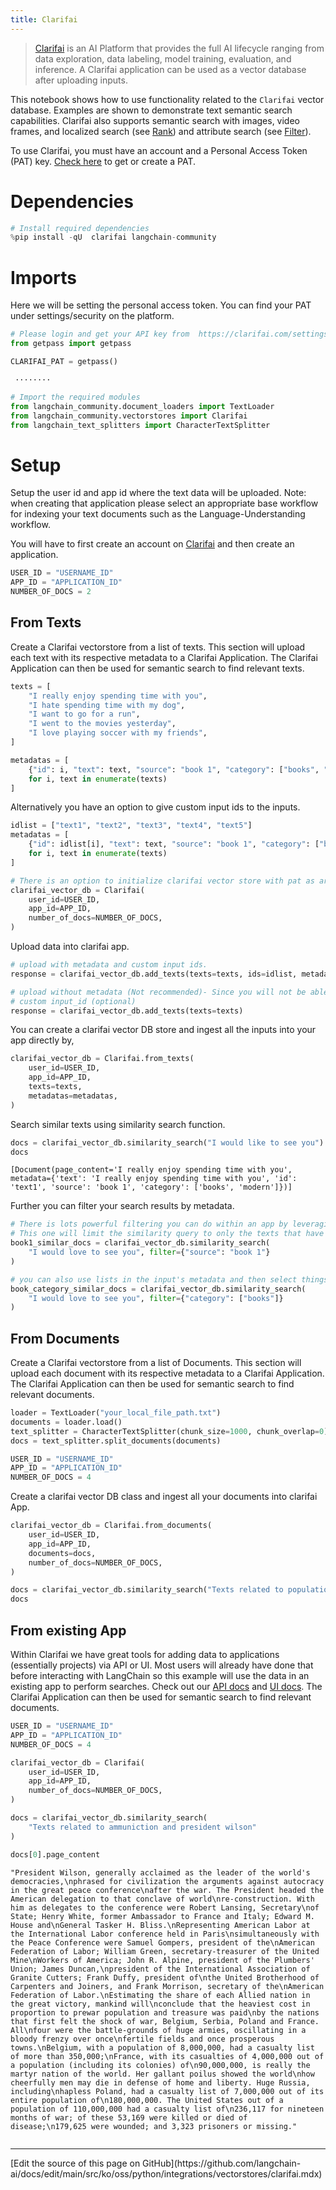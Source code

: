 ```yaml
---
title: Clarifai
---
```


>[Clarifai](https://www.clarifai.com/) is an AI Platform that provides the full AI lifecycle ranging from data exploration, data labeling, model training, evaluation, and inference. A Clarifai application can be used as a vector database after uploading inputs.

This notebook shows how to use functionality related to the `Clarifai` vector database. Examples are shown to demonstrate text semantic search capabilities. Clarifai also supports semantic search with images, video frames, and localized search (see [Rank](https://docs.clarifai.com/api-guide/search/rank)) and attribute search (see [Filter](https://docs.clarifai.com/api-guide/search/filter)).

To use Clarifai, you must have an account and a Personal Access Token (PAT) key.
[Check here](https://clarifai.com/settings/security) to get or create a PAT.

# Dependencies

```python
# Install required dependencies
%pip install -qU  clarifai langchain-community
```

# Imports

Here we will be setting the personal access token. You can find your PAT under settings/security on the platform.

```python
# Please login and get your API key from  https://clarifai.com/settings/security
from getpass import getpass

CLARIFAI_PAT = getpass()
```

```output
 ········
```

```python
# Import the required modules
from langchain_community.document_loaders import TextLoader
from langchain_community.vectorstores import Clarifai
from langchain_text_splitters import CharacterTextSplitter
```

# Setup

Setup the user id and app id where the text data will be uploaded. Note: when creating that application please select an appropriate base workflow for indexing your text documents such as the Language-Understanding workflow.

You will have to first create an account on [Clarifai](https://clarifai.com/login) and then create an application.

```python
USER_ID = "USERNAME_ID"
APP_ID = "APPLICATION_ID"
NUMBER_OF_DOCS = 2
```

## From Texts

Create a Clarifai vectorstore from a list of texts. This section will upload each text with its respective metadata to a Clarifai Application. The Clarifai Application can then be used for semantic search to find relevant texts.

```python
texts = [
    "I really enjoy spending time with you",
    "I hate spending time with my dog",
    "I want to go for a run",
    "I went to the movies yesterday",
    "I love playing soccer with my friends",
]

metadatas = [
    {"id": i, "text": text, "source": "book 1", "category": ["books", "modern"]}
    for i, text in enumerate(texts)
]
```

Alternatively you have an option to give custom input ids to the inputs.

```python
idlist = ["text1", "text2", "text3", "text4", "text5"]
metadatas = [
    {"id": idlist[i], "text": text, "source": "book 1", "category": ["books", "modern"]}
    for i, text in enumerate(texts)
]
```

```python
# There is an option to initialize clarifai vector store with pat as argument!
clarifai_vector_db = Clarifai(
    user_id=USER_ID,
    app_id=APP_ID,
    number_of_docs=NUMBER_OF_DOCS,
)
```

Upload data into clarifai app.

```python
# upload with metadata and custom input ids.
response = clarifai_vector_db.add_texts(texts=texts, ids=idlist, metadatas=metadatas)

# upload without metadata (Not recommended)- Since you will not be able to perform Search operation with respect to metadata.
# custom input_id (optional)
response = clarifai_vector_db.add_texts(texts=texts)
```

You can create a clarifai vector DB store and ingest all the inputs into your app directly by,

```python
clarifai_vector_db = Clarifai.from_texts(
    user_id=USER_ID,
    app_id=APP_ID,
    texts=texts,
    metadatas=metadatas,
)
```

Search similar texts using similarity search function.

```python
docs = clarifai_vector_db.similarity_search("I would like to see you")
docs
```

```output
[Document(page_content='I really enjoy spending time with you', metadata={'text': 'I really enjoy spending time with you', 'id': 'text1', 'source': 'book 1', 'category': ['books', 'modern']})]
```

Further you can filter your search results by metadata.

```python
# There is lots powerful filtering you can do within an app by leveraging metadata filters.
# This one will limit the similarity query to only the texts that have key of "source" matching value of "book 1"
book1_similar_docs = clarifai_vector_db.similarity_search(
    "I would love to see you", filter={"source": "book 1"}
)

# you can also use lists in the input's metadata and then select things that match an item in the list. This is useful for categories like below:
book_category_similar_docs = clarifai_vector_db.similarity_search(
    "I would love to see you", filter={"category": ["books"]}
)
```

## From Documents

Create a Clarifai vectorstore from a list of Documents. This section will upload each document with its respective metadata to a Clarifai Application. The Clarifai Application can then be used for semantic search to find relevant documents.

```python
loader = TextLoader("your_local_file_path.txt")
documents = loader.load()
text_splitter = CharacterTextSplitter(chunk_size=1000, chunk_overlap=0)
docs = text_splitter.split_documents(documents)
```

```python
USER_ID = "USERNAME_ID"
APP_ID = "APPLICATION_ID"
NUMBER_OF_DOCS = 4
```

Create a clarifai vector DB class and ingest all your documents into clarifai App.

```python
clarifai_vector_db = Clarifai.from_documents(
    user_id=USER_ID,
    app_id=APP_ID,
    documents=docs,
    number_of_docs=NUMBER_OF_DOCS,
)
```

```python
docs = clarifai_vector_db.similarity_search("Texts related to population")
docs
```

## From existing App

Within Clarifai we have great tools for adding data to applications (essentially projects) via API or UI. Most users will already have done that before interacting with LangChain so this example will use the data in an existing app to perform searches. Check out our [API docs](https://docs.clarifai.com/api-guide/data/create-get-update-delete) and [UI docs](https://docs.clarifai.com/portal-guide/data). The Clarifai Application can then be used for semantic search to find relevant documents.

```python
USER_ID = "USERNAME_ID"
APP_ID = "APPLICATION_ID"
NUMBER_OF_DOCS = 4
```

```python
clarifai_vector_db = Clarifai(
    user_id=USER_ID,
    app_id=APP_ID,
    number_of_docs=NUMBER_OF_DOCS,
)
```

```python
docs = clarifai_vector_db.similarity_search(
    "Texts related to ammuniction and president wilson"
)
```

```python
docs[0].page_content
```

```output
"President Wilson, generally acclaimed as the leader of the world's democracies,\nphrased for civilization the arguments against autocracy in the great peace conference\nafter the war. The President headed the American delegation to that conclave of world\nre-construction. With him as delegates to the conference were Robert Lansing, Secretary\nof State; Henry White, former Ambassador to France and Italy; Edward M. House and\nGeneral Tasker H. Bliss.\nRepresenting American Labor at the International Labor conference held in Paris\nsimultaneously with the Peace Conference were Samuel Gompers, president of the\nAmerican Federation of Labor; William Green, secretary-treasurer of the United Mine\nWorkers of America; John R. Alpine, president of the Plumbers' Union; James Duncan,\npresident of the International Association of Granite Cutters; Frank Duffy, president of\nthe United Brotherhood of Carpenters and Joiners, and Frank Morrison, secretary of the\nAmerican Federation of Labor.\nEstimating the share of each Allied nation in the great victory, mankind will\nconclude that the heaviest cost in proportion to prewar population and treasure was paid\nby the nations that first felt the shock of war, Belgium, Serbia, Poland and France. All\nfour were the battle-grounds of huge armies, oscillating in a bloody frenzy over once\nfertile fields and once prosperous towns.\nBelgium, with a population of 8,000,000, had a casualty list of more than 350,000;\nFrance, with its casualties of 4,000,000 out of a population (including its colonies) of\n90,000,000, is really the martyr nation of the world. Her gallant poilus showed the world\nhow cheerfully men may die in defense of home and liberty. Huge Russia, including\nhapless Poland, had a casualty list of 7,000,000 out of its entire population of\n180,000,000. The United States out of a population of 110,000,000 had a casualty list of\n236,117 for nineteen months of war; of these 53,169 were killed or died of disease;\n179,625 were wounded; and 3,323 prisoners or missing."
```

```python

```

---

<Callout icon="pen-to-square" iconType="regular">
  [Edit the source of this page on GitHub](https://github.com/langchain-ai/docs/edit/main/src/ko/oss/python/integrations/vectorstores/clarifai.mdx)
</Callout>
